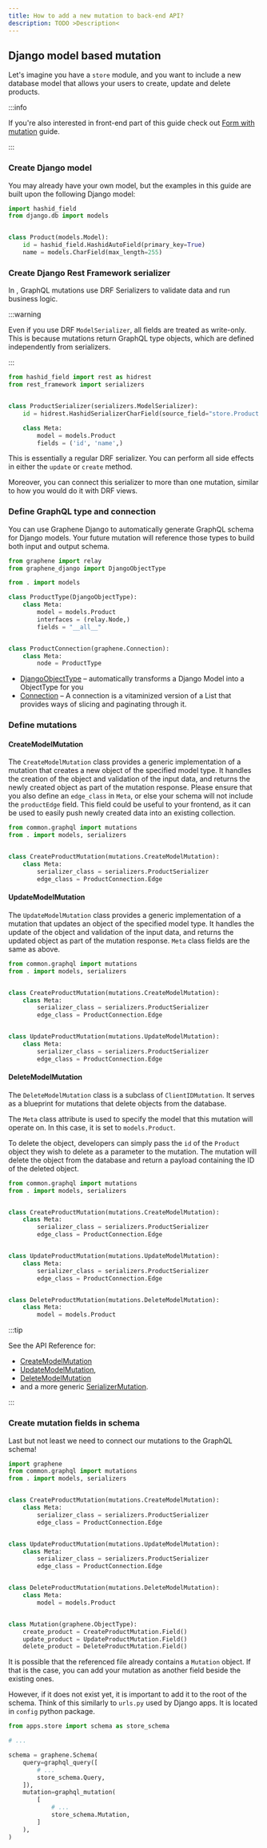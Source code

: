 ```yaml
---
title: How to add a new mutation to back-end API?
description: TODO >Description<
---
```


## Django model based mutation

Let's imagine you have a `store` module, and you want to include a new database model that allows your users to create, update and delete products.

:::info

If you're also interested in front-end part of this guide check out [Form with mutation](../web-app/form-with-mutation) guide.

:::

### Create Django model

You may already have your own model, but the examples in this guide are built upon the following Django model:

```python title="packages/backend/apps/store/models.py" showLineNumbers
import hashid_field
from django.db import models


class Product(models.Model):
    id = hashid_field.HashidAutoField(primary_key=True)
    name = models.CharField(max_length=255)
```

### Create Django Rest Framework serializer

In <ProjectName/>, GraphQL mutations use DRF Serializers to validate data and run business logic.

:::warning

Even if you use DRF `ModelSerializer`, all fields are treated as write-only. This is because mutations return GraphQL
type objects, which are defined independently from serializers.

:::

```python title="packages/backend/apps/store/serializers.py" showLineNumbers
from hashid_field import rest as hidrest
from rest_framework import serializers


class ProductSerializer(serializers.ModelSerializer):
    id = hidrest.HashidSerializerCharField(source_field="store.Product.id", read_only=True)

    class Meta:
        model = models.Product
        fields = ('id', 'name',)
```

This is essentially a regular DRF serializer. You can perform all side effects in either the `update` or `create` method.

Moreover, you can connect this serializer to more than one mutation, similar to how you would do it with DRF views.

### Define GraphQL type and connection

You can use Graphene Django to automatically generate GraphQL schema for Django models. Your future mutation will
reference those types to build both input and output schema.

```python title="packages/backend/apps/store/schema.py" showLineNumbers
from graphene import relay
from graphene_django import DjangoObjectType

from . import models

class ProductType(DjangoObjectType):
    class Meta:
        model = models.Product
        interfaces = (relay.Node,)
        fields = "__all__"


class ProductConnection(graphene.Connection):
    class Meta:
        node = ProductType
```

- [DjangoObjectType](https://docs.graphene-python.org/projects/django/en/latest/queries/) – automatically transforms a
Django Model into a ObjectType for you
- [Connection](https://docs.graphene-python.org/en/latest/relay/connection/) – A connection is a vitaminized version of
a List that provides ways of slicing and paginating through it.

### Define mutations

#### CreateModelMutation

The `CreateModelMutation` class provides a generic implementation of a mutation that creates a new object of the specified model type.
It handles the creation of the object and validation of the input data, and returns the newly created object as part of the mutation response.
Please ensure that you also define an `edge_class` in `Meta`, or else your schema will not include the `productEdge` field.
This field could be useful to your frontend, as it can be used to easily push newly created data into an existing collection.

```python title="packages/backend/apps/store/schema.py" showLineNumbers
from common.graphql import mutations
from . import models, serializers


class CreateProductMutation(mutations.CreateModelMutation):
    class Meta:
        serializer_class = serializers.ProductSerializer
        edge_class = ProductConnection.Edge
```

#### UpdateModelMutation

The `UpdateModelMutation` class provides a generic implementation of a mutation that updates an object of the specified model type.
It handles the update of the object and validation of the input data, and returns the updated object as part of the mutation response.
`Meta` class fields are the same as above.

```python title="packages/backend/apps/store/schema.py" showLineNumbers
from common.graphql import mutations
from . import models, serializers


class CreateProductMutation(mutations.CreateModelMutation):
    class Meta:
        serializer_class = serializers.ProductSerializer
        edge_class = ProductConnection.Edge


class UpdateProductMutation(mutations.UpdateModelMutation):
    class Meta:
        serializer_class = serializers.ProductSerializer
        edge_class = ProductConnection.Edge
```

#### DeleteModelMutation

The `DeleteModelMutation` class is a subclass of `ClientIDMutation`.
It serves as a blueprint for mutations that delete objects from the database.

The `Meta` class attribute is used to specify the model that this mutation will operate on. In this case, it is set to `models.Product`.

To delete the object, developers can simply pass the `id` of the `Product` object they wish to delete as a parameter to the mutation.
The mutation will delete the object from the database and return a payload containing the ID of the deleted object.

```python title="packages/backend/apps/store/schema.py" showLineNumbers
from common.graphql import mutations
from . import models, serializers


class CreateProductMutation(mutations.CreateModelMutation):
    class Meta:
        serializer_class = serializers.ProductSerializer
        edge_class = ProductConnection.Edge


class UpdateProductMutation(mutations.UpdateModelMutation):
    class Meta:
        serializer_class = serializers.ProductSerializer
        edge_class = ProductConnection.Edge


class DeleteProductMutation(mutations.DeleteModelMutation):
    class Meta:
        model = models.Product
```

:::tip

See the API Reference for:
- [CreateModelMutation](../../../api-reference/backend/graphql-mutations#createmodelmutation)
- [UpdateModelMutation](../../../api-reference/backend/graphql-mutations#updatemodelmutation),
- [DeleteModelMutation](../../../api-reference/backend/graphql-mutations#deletemodelmutation)
- and a more generic [SerializerMutation](../../../api-reference/backend/graphql-mutations#serializermutation).

:::

### Create mutation fields in schema

Last but not least we need to connect our mutations to the GraphQL schema!

```python title="packages/backend/apps/store/schema.py" showLineNumbers
import graphene
from common.graphql import mutations
from . import models, serializers


class CreateProductMutation(mutations.CreateModelMutation):
    class Meta:
        serializer_class = serializers.ProductSerializer
        edge_class = ProductConnection.Edge


class UpdateProductMutation(mutations.UpdateModelMutation):
    class Meta:
        serializer_class = serializers.ProductSerializer
        edge_class = ProductConnection.Edge


class DeleteProductMutation(mutations.DeleteModelMutation):
    class Meta:
        model = models.Product


class Mutation(graphene.ObjectType):
    create_product = CreateProductMutation.Field()
    update_product = UpdateProductMutation.Field()
    delete_product = DeleteProductMutation.Field()
```

It is possible that the referenced file already contains a `Mutation` object. If that is the case, you can add your mutation as another field beside the existing ones.

However, if it does not exist yet, it is important to add it to the root of the schema. Think of this similarly to
`urls.py` used by Django apps. It is located in `config` python package.

```python title="packages/backend/config/schema.py" showLineNumbers
from apps.store import schema as store_schema

# ...

schema = graphene.Schema(
    query=graphql_query([
        # ...
        store_schema.Query,
    ]),
    mutation=graphql_mutation(
        [
            # ...
            store_schema.Mutation,
        ]
    ),
)

```

